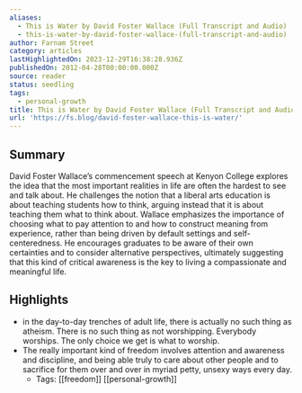 ```yaml
---
aliases:
  - This is Water by David Foster Wallace (Full Transcript and Audio)
  - this-is-water-by-david-foster-wallace-(full-transcript-and-audio)
author: Farnam Street
category: articles
lastHighlightedOn: 2023-12-29T16:38:28.936Z
publishedOn: 2012-04-28T00:00:00.000Z
source: reader
status: seedling
tags:
  - personal-growth
title: This is Water by David Foster Wallace (Full Transcript and Audio)
url: 'https://fs.blog/david-foster-wallace-this-is-water/'
---
```

## Summary

David Foster Wallace’s commencement speech at Kenyon College explores the idea that the most important realities in life are often the hardest to see and talk about. He challenges the notion that a liberal arts education is about teaching students how to think, arguing instead that it is about teaching them what to think about. Wallace emphasizes the importance of choosing what to pay attention to and how to construct meaning from experience, rather than being driven by default settings and self-centeredness. He encourages graduates to be aware of their own certainties and to consider alternative perspectives, ultimately suggesting that this kind of critical awareness is the key to living a compassionate and meaningful life.

## Highlights

- in the day-to-day trenches of adult life, there is actually no such thing as atheism. There is no such thing as not worshipping. Everybody worships. The only choice we get is what to worship.
- The really important kind of freedom involves attention and awareness and discipline, and being able truly to care about other people and to sacrifice for them over and over in myriad petty, unsexy ways every day.
    - Tags: [[freedom]] [[personal-growth]]

